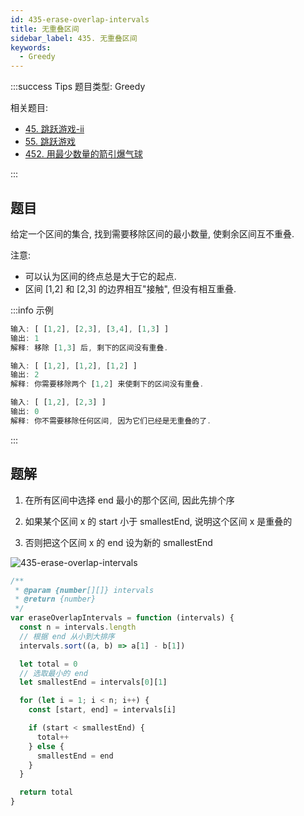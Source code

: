 ```yaml
---
id: 435-erase-overlap-intervals
title: 无重叠区间
sidebar_label: 435. 无重叠区间
keywords:
  - Greedy
---
```


:::success Tips
题目类型: Greedy

相关题目:

- [45. 跳跃游戏-ii](/leetcode/medium/45-jump)
- [55. 跳跃游戏](/leetcode/medium/55-can-jump)
- [452. 用最少数量的箭引爆气球](/leetcode/medium/452-find-min-arrow-shots)

:::

## 题目

给定一个区间的集合, 找到需要移除区间的最小数量, 使剩余区间互不重叠.

注意:

- 可以认为区间的终点总是大于它的起点.
- 区间 [1,2] 和 [2,3] 的边界相互"接触", 但没有相互重叠.

:::info 示例

```ts
输入: [ [1,2], [2,3], [3,4], [1,3] ]
输出: 1
解释: 移除 [1,3] 后, 剩下的区间没有重叠.
```

```ts
输入: [ [1,2], [1,2], [1,2] ]
输出: 2
解释: 你需要移除两个 [1,2] 来使剩下的区间没有重叠.
```

```ts
输入: [ [1,2], [2,3] ]
输出: 0
解释: 你不需要移除任何区间, 因为它们已经是无重叠的了.
```

:::

## 题解

1. 在所有区间中选择 end 最小的那个区间, 因此先排个序

2. 如果某个区间 x 的 start 小于 smallestEnd, 说明这个区间 x 是重叠的

3. 否则把这个区间 x 的 end 设为新的 smallestEnd

![435-erase-overlap-intervals](../../static/img/435-erase-overlap-intervals.png)

```ts
/**
 * @param {number[][]} intervals
 * @return {number}
 */
var eraseOverlapIntervals = function (intervals) {
  const n = intervals.length
  // 根据 end 从小到大排序
  intervals.sort((a, b) => a[1] - b[1])

  let total = 0
  // 选取最小的 end
  let smallestEnd = intervals[0][1]

  for (let i = 1; i < n; i++) {
    const [start, end] = intervals[i]

    if (start < smallestEnd) {
      total++
    } else {
      smallestEnd = end
    }
  }

  return total
}
```
